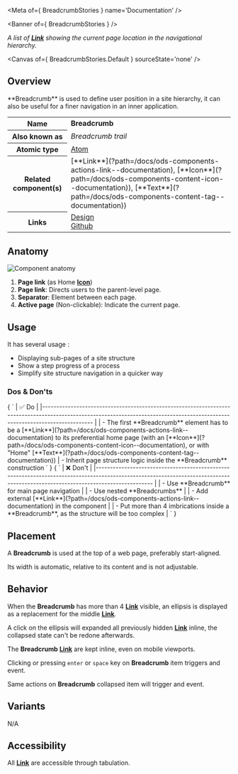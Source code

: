 
<Meta of={ BreadcrumbStories } name='Documentation' />

<Banner of={ BreadcrumbStories } />

_A list of [**Link**](?path=/docs/ods-components-actions-link--documentation) showing the current page location in the navigational hierarchy._

<Canvas of={ BreadcrumbStories.Default } sourceState='none' />

## Overview

<div>
  <div id='description'>
    **Breadcrumb** is used to define user position in a site hierarchy, it can also be useful for a finer navigation in
    an inner application.
  </div>

  <table>
    <tbody>
    <tr>
      <th scope="row">Name</th>
      <td><strong>Breadcrumb</strong></td>
    </tr>
    <tr>
      <th scope="row">Also known as</th>
      <td><em>Breadcrumb trail</em></td>
    </tr>
    <tr>
      <th scope="row">Atomic type</th>
      <td>
        <a href='https://atomicdesign.bradfrost.com/chapter-2/#atoms'>Atom<OdsIcon
          name={ ODS_ICON_NAME.externalLink }
          style={ { fontSize: '.7rem', paddingLeft: '.3rem', paddingRight: '.2rem' } }></OdsIcon></a>
      </td>
    </tr>
    <tr>
      <th scope="row">Related component(s)</th>
      <td>
        [**Link**](?path=/docs/ods-components-actions-link--documentation),
        [**Icon**](?path=/docs/ods-components-content-icon--documentation)),
        [**Text**](?path=/docs/ods-components-content-tag--documentation))
      </td>
    </tr>
    <tr>
      <th scope="row">Links</th>
      <td>
        <a href='https://www.figma.com/proto/tIKzHa5KvHHyosgIgyBswB/Design-Tokens'>Design<OdsIcon
          name={ ODS_ICON_NAME.externalLink }
          style={ { fontSize: '.7rem', paddingLeft: '.3rem', paddingRight: '.2rem' } }></OdsIcon></a><br />
        <a href='https://github.com/ovh/design-system/tree/master/packages/components/src/breadcrumb'>Github<OdsIcon
          name={ ODS_ICON_NAME.externalLink }
          style={ { fontSize: '.7rem', paddingLeft: '.3rem', paddingRight: '.2rem' } }></OdsIcon></a>
      </td>
    </tr>
    </tbody>
  </table>
</div>

## Anatomy

![Component anatomy](components/breadcrumb/anatomy.png "Component anatomy")
1. **Page link** (as Home [**Icon**](?path=/docs/ods-components-content-icon--documentation))
2. **Page link**: Directs users to the parent-level page.
3. **Separator**: Element between each page.
4. **Active page** (Non-clickable): Indicate the current page.

## Usage

It has several usage :
* Displaying sub-pages of a site structure
* Show a step progress of a process
* Simplify site structure navigation in a quicker way

### Dos & Don'ts

<Markdown>
  { `
| ✅ Do                                                                                                                                                                           |
|------------------------------------------------------------------------------------------------------------------------------------------------------------------------------ |
| - The first **Breadcrumb** element has to be a [**Link**](?path=/docs/ods-components-actions-link--documentation) to its preferential home page (with an [**Icon**](?path=/docs/ods-components-content-icon--documentation), or with "Home" [**Text**](?path=/docs/ods-components-content-tag--documentation))
| - Inherit page structure logic inside the **Breadcrumb** construction
` }
</Markdown>

<Markdown>
  { `
| ❌ Don't                                                                                                                                                                          |
|-------------------------------------------------------------------------------------------------------------------------------------------------------------------------------- |
| - Use **Breadcrumb** for main page navigation                                                                                                                                    |
| - Use nested **Breadcrumbs**                                                                                                                                                     |
| - Add external [**Link**](?path=/docs/ods-components-actions-link--documentation) in the component                                                                               |
| - Put more than 4 imbrications inside a **Breadcrumb**, as the structure will be too complex                                                                                     |
` }
</Markdown>

## Placement

A **Breadcrumb** is used at the top of a web page, preferably start-aligned.

Its width is automatic, relative to its content and is not adjustable.

## Behavior

When the **Breadcrumb** has more than 4 [**Link**](?path=/docs/ods-components-actions-link--documentation) visible, an ellipsis is displayed as a replacement for the middle [**Link**](?path=/docs/ods-components-actions-link--documentation).

A click on the ellipsis will expanded all previously hidden [**Link**](?path=/docs/ods-components-actions-link--documentation) inline, the collapsed state can't be redone afterwards.

The **Breadcrumb** [**Link**](?path=/docs/ods-components-actions-link--documentation) are kept inline, even on mobile viewports.

Clicking or pressing `enter` or `space` key on **Breadcrumb** item triggers and event.

Same actions on **Breadcrumb** collapsed item will trigger and event.

## Variants

N/A

## Accessibility

All [**Link**](?path=/docs/ods-components-actions-link--documentation) are accessible through tabulation.
